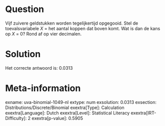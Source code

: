 Question
========

Vijf zuivere geldstukken worden tegelijkertijd opgegooid. Stel de
toevalsvariabele *X* = het aantal koppen dat boven komt. Wat is dan de
kans op *X* = 0? Rond af op vier decimalen.

Solution
========

Het correcte antwoord is: 0.0313

Meta-information
================
exname: uva-binomial-1049-nl
extype: num
exsolution: 0.0313
exsection: Distributions/Discrete/Binomial
exextra[Type]: Calculation
exextra[Language]: Dutch
exextra[Level]: Statistical Literacy
exextra[IRT-Difficulty]: 2
exextra[p-value]: 0.5905
